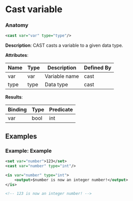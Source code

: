 # Cast variable

### Anatomy

```xml
<cast var="var" type="type"/>
```

 **Description**:
 CAST casts a variable to a given data type.

**Attributes**:

| Name | Type | Description | Defined By |
| ---- | ---- | ----------- | ---------- |
| var | var | Variable name | cast |
| type | type | Data type | cast |


**Results**:

| Binding | Type | Predicate |
| ------- | ---- | --------- |
| var | bool|int|float|string | N/A |


## Examples

### Example: Example

```xml
<set var="number">123</set>
<cast var="number" type="int"/>

<is var="number" type="int">
	<output>$number is now an integer number!</output>
</is>

<!-- 123 is now an integer number! -->
```

